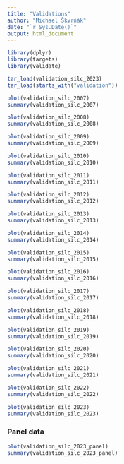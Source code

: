 ```yaml
---
title: "Validations"
author: "Michael Škvrňák"
date: "`r Sys.Date()`"
output: html_document
---
```


```r
library(dplyr)
library(targets)
library(validate)

tar_load(validation_silc_2023)
tar_load(starts_with("validation"))
```

```r
plot(validation_silc_2007)
summary(validation_silc_2007)

plot(validation_silc_2008)
summary(validation_silc_2008)

plot(validation_silc_2009)
summary(validation_silc_2009)

plot(validation_silc_2010)
summary(validation_silc_2010)

plot(validation_silc_2011)
summary(validation_silc_2011)

plot(validation_silc_2012)
summary(validation_silc_2012)

plot(validation_silc_2013)
summary(validation_silc_2013)

plot(validation_silc_2014)
summary(validation_silc_2014)

plot(validation_silc_2015)
summary(validation_silc_2015)

plot(validation_silc_2016)
summary(validation_silc_2016)

plot(validation_silc_2017)
summary(validation_silc_2017)

plot(validation_silc_2018)
summary(validation_silc_2018)

plot(validation_silc_2019)
summary(validation_silc_2019)

plot(validation_silc_2020)
summary(validation_silc_2020)

plot(validation_silc_2021)
summary(validation_silc_2021)

plot(validation_silc_2022)
summary(validation_silc_2022)

plot(validation_silc_2023)
summary(validation_silc_2023)
```
### Panel data
```r
plot(validation_silc_2023_panel)
summary(validation_silc_2023_panel)
```

